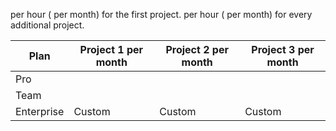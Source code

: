 <Price price="0.1027" /> per hour (<Price price="75" /> per month) for the first project. <Price price="0.0137" /> per
hour (<Price price="10" /> per month) for every additional project.

| Plan       | Project 1 per month  | Project 2 per month  | Project 3 per month  |
| ---------- | -------------------- | -------------------- | -------------------- |
| Pro        | <Price price="75" /> | <Price price="10" /> | <Price price="10" /> |
| Team       | <Price price="75" /> | <Price price="10" /> | <Price price="10" /> |
| Enterprise | Custom               | Custom               | Custom               |
